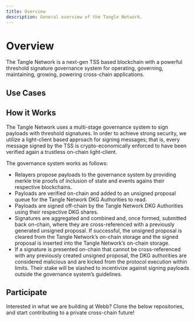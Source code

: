 ```yaml
---
title: Overview
description: General overview of the Tangle Network.
---
```



# Overview

The Tangle Network is a next-gen TSS based blockchain with a powerful threshold signature governance system for operating, 
governing, maintaining, growing, powering cross-chain applications.

## Use Cases 

<UseCasesArea />

## How it Works

The Tangle Network uses a multi-stage governance system to sign payloads with threshold signatures. In order to achieve strong security, we utilize a light-client based approach for signing messages; that is, every message signed by the TSS is crypto-economically enforced to have been verified again a trustless on-chain light-client.

The governance system works as follows:

- Relayers propose payloads to the governance system by providing merkle trie proofs of inclusion of state and events agains their respective blockchains.
- Payloads are verified on-chain and added to an unsigned proposal queue for the Tangle Network DKG Authorities to read.
- Payloads are signed off-chain by the Tangle Network DKG Authorities using their respective DKG shares.
- Signatures are aggregated and combined and, once formed, submitted back on-chain, where they are cross-referenced with a previously generated unsigned proposal. If successful, the unsigned proposal is cleared from the Tangle Network’s on-chain storage and the signed proposal is inserted into the Tangle Network’s on-chain storage.
- If a signature is presented on-chain that cannot be cross-referenced with any previously created unsigned proposal, the DKG authorities are considered malicious and are kicked from the protocol execution within limits. Their stake will be slashed to incentivize against signing payloads outside the governance system’s guidelines.

## Participate

Interested in what we are building at Webb? Clone the below repositories, and start contributing to a private cross-chain future! 

<ParticipateArea />

<FullWebbCTA />
